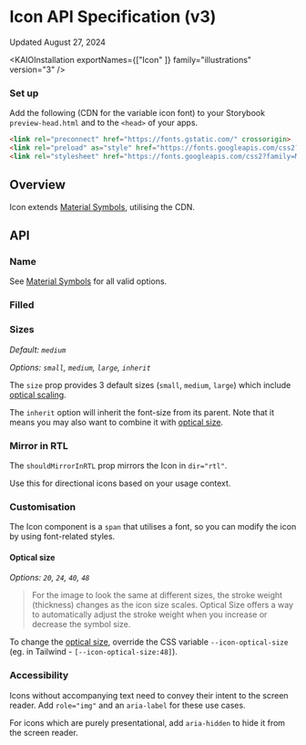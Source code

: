 
<Meta title="Illustrations/Icon/Icon (v3)/API Specification" />

# Icon API Specification (v3)

Updated August 27, 2024

<ResourceLinks
  sourceCode="https://github.com/cultureamp/kaizen-design-system/tree/main/packages/components/src/__illustrations__/Icon/v3"
  designGuidelines="/?path=/docs/illustrations-icon-v3-usage-guidelines--docs"
/>

<KAIOInstallation exportNames={["Icon" ]} family="illustrations" version="3" />

### Set up

Add the following (CDN for the variable icon font) to your Storybook `preview-head.html` and to the `<head>` of your apps.

```html
<link rel="preconnect" href="https://fonts.gstatic.com/" crossorigin>
<link rel="preload" as="style" href="https://fonts.googleapis.com/css2?family=Material+Symbols+Outlined:opsz,wght,FILL,GRAD@20..48,100..700,0..1,-50..200" />
<link rel="stylesheet" href="https://fonts.googleapis.com/css2?family=Material+Symbols+Outlined:opsz,wght,FILL,GRAD@20..48,100..700,0..1,-50..200" />
```

## Overview

Icon extends [Material Symbols](https://fonts.google.com/icons), utilising the CDN.

<Canvas of={IconStories.Playground} />
<Controls of={IconStories.Playground} />

## API

### Name

See [Material Symbols](https://fonts.google.com/icons) for all valid options.

### Filled

<Canvas of={IconStories.Filled} />

### Sizes

_Default: `medium`_

_Options: `small`, `medium`, `large`, `inherit`_

The `size` prop provides 3 default sizes (`small`, `medium`, `large`)
which include [optical scaling](https://m3.material.io/styles/icons/applying-icons#b41cbc01-9b49-4a44-a525-d153d1ea1425).

The `inherit` option will inherit the font-size from its parent.
Note that it means you may also want to combine it with [optical size](#optical-size).

<Canvas of={IconStories.Sizes} />

### Mirror in RTL

The `shouldMirrorInRTL` prop mirrors the Icon in `dir="rtl"`.

Use this for directional icons based on your usage context.

<Canvas of={IconStories.MirrorInRTL} />

### Customisation

The Icon component is a `span` that utilises a font, so you can modify the icon by using font-related styles.

<Canvas of={IconStories.Customisation} />

#### Optical size

_Options: `20`, `24`, `40`, `48`_

>For the image to look the same at different sizes, the stroke weight (thickness) changes as the icon size scales. Optical Size offers a way to automatically adjust the stroke weight when you increase or decrease the symbol size.

To change the [optical size](https://m3.material.io/styles/icons/applying-icons#b41cbc01-9b49-4a44-a525-d153d1ea1425),
override the CSS variable `--icon-optical-size` (eg. in Tailwind - `[--icon-optical-size:48]`).

<Canvas of={IconStories.OpticalSize} />
<Controls of={IconStories.OpticalSize} />

### Accessibility

Icons without accompanying text need to convey their intent to the screen reader.
Add `role="img"` and an `aria-label` for these use cases.

<Canvas of={IconStories.MeaningfulIcon} />

For icons which are purely presentational, add `aria-hidden` to hide it from the screen reader.

<Canvas of={IconStories.PresentationalIcon} />
